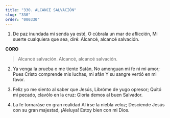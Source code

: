 ```yaml
---
title: "330. ALCANCE SALVACIÓN"
slug: "330"
order: "000330"
---
```


1. De paz inundada mi senda ya esté, O cúbrala un mar de aflicción,
Mi suerte cualquiera que sea, diré: Alcancé, alcancé salvación.

**CORO**
> Alcancé  salvación.
Alcancé, alcancé salvación.

2. Ya venga la prueba o me tiente Satán, No amenguan mi fe ni mi amor;
Pues Cristo comprende mis luchas, mi afán Y su sangre vertió en mi favor.

3. Feliz yo me siento al saber que Jesús, Libróme de yugo opresor;
Quitó mi pecado, clavólo en la cruz: Gloria demos al buen Salvador.

4. La fe tornaráse en gran realidad Al irse la niebla veloz;
Desciende Jesús con su gran majestad,
¡Aleluya! Estoy bien con mi Dios.
